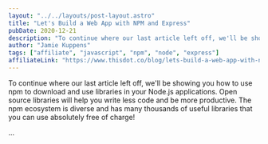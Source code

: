 ```yaml
---
layout: "../../layouts/post-layout.astro"
title: "Let's Build a Web App with NPM and Express"
pubDate: 2020-12-21
description: "To continue where our last article left off, we'll be showing you how to use npm to download and use libraries in your Node.js applications. Open source libraries will help you write less code and be more productive. The npm ecosystem is diverse and has many thousands of useful libraries that you can use absolutely free of charge!"
author: "Jamie Kuppens"
tags: ["affiliate", "javascript", "npm", "node", "express"]
affiliateLink: "https://www.thisdot.co/blog/lets-build-a-web-app-with-npm-and-express"
---
```


To continue where our last article left off, we'll be showing you how to use npm
to download and use libraries in your Node.js applications. Open source
libraries will help you write less code and be more productive. The npm
ecosystem is diverse and has many thousands of useful libraries that you can use
absolutely free of charge!

...
